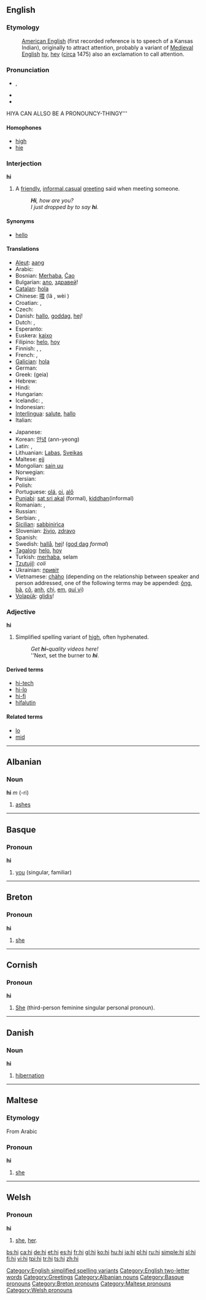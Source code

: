 {{see|HI|hí}}
==English==

===Etymology===
:[[American English]] (first recorded reference is to speech of a Kansas Indian), originally to attract attention, probably a variant of [[Medieval English]] [[hy]], [[hey]] ([[circa]] 1475) also an exclamation to call attention.

===Pronunciation===
*{{IPA|/haɪ/}}, {{SAMPA|/haI/}}
*{{audio|en-us-hi.ogg|Audio (US)}}
*{{rhymes|aɪ}}
'''
'''HIYA CAN ALLSO BE A PRONOUNCY-THINGY'''
====Homophones====
*[[high]]
*[[hie]]

===Interjection===
{{wikipedia}}
'''hi'''

# A [[friendly]], [[informal]],[[casual]] [[greeting]] said when meeting someone.
#: '''''Hi''', how are you?''
#: ''I just dropped by to say '''hi'''.''

====Synonyms====
* {{sense|friendly informal greeting}} [[hello]]

====Translations====
{{top}}
*[[Aleut]]: [[aang]]
* Arabic: {{t+|ar|مرحبا}}
*Bosnian: [[Merhaba]], [[Ciao|Ćao]]
*Bulgarian: [[ало]], [[здравей]]!
*[[Catalan]]: [[hola]]
*Chinese: [[喂]] (lǎ , wèi )
* Croatian: {{t-|hr|halo}}, {{t-|hr|bok}}
* Czech: {{t+|cs|ahoj}}
*Danish: [[hallo]], [[goddag]], [[hej]]!
* Dutch: {{t+|nl|hallo}}, {{t+|nl|hoi}}
* Esperanto: {{t-|eo|saluton|xs=Esperanto}}
*Euskera: [[kaixo]]
*Filipino: [[helo]], [[hoy]]
* Finnish: {{t+|fi|hei}}, {{t+|fi|moi}}, {{t+|fi|terve}}
* French: {{t+|fr|salut}}, {{t+|fr|bonjour}}
*[[Galician]]: [[hola]]
* German: {{t+|de|hallo}}
*Greek: {{t+|el|γεια||}} (geia)
* Hebrew: {{t+|he|שלום}}
* Hindi: {{t-|hi|Namaste|xs=Hindi}}
* Hungarian: {{t+|hu|szia}}
* Icelandic: {{t+|is|halló}}, {{t+|is|hæ}}
* Indonesian: {{t-|id|hai|xs=Indonesian}}
*[[Interlingua]]: [[salute]], [[hallo]]
* Italian: {{t+|it|ciao}}
{{mid}}
* Japanese: {{t+|ja|こんにちは|tr=konnichiwa}}
*Korean: [[안녕]] (ann-yeong)
* Latin: {{t-|la|salve}}, {{t+|la|ave}}
*Lithuanian: [[Labas]], [[Sveikas]]
*Maltese: [[ejj]]
*Mongolian: [[sain uu]]
* Norwegian: {{t+|no|hei}}
* Persian: {{t+|fa|سلام|tr=salaam|sc=FAchar|xs=Persian}}
* Polish: {{t+|pl|cześć}}
*Portuguese: [[olá]], [[oi]], [[alô]]
*[[Punjabi]]: [[sat sri akal]] (formal), [[kiddhan]](informal)
* Romanian: {{t+|ro|bună}}, {{t-|ro|salut}}
* Russian: {{t+|ru|привет}}
* Serbian: {{t-|sr|Ciao|alt=Ćao}}, {{t-|sr|zdravo}}
*[[Sicilian]]: [[sabbinirìca]]
*Slovenian: [[živjo]], [[zdravo]]
* Spanish: {{t+|es|hola}}
*Swedish: [[hallå]], [[hej]]! ([[god dag]] ''formal'')
*[[Tagalog]]: [[helo]], [[hoy]]
*Turkish: [[merhaba]], selam
*[[Tzutujil]]: ''coli''
*Ukrainian: [[привiт]]
*Vietnamese: [[chàho]] (depending on the relationship between speaker and person addressed, one of the following terms may be appended: [[ông]], [[bà#Vietnamese|bà]], [[cô#Vietnamese|cô]], [[anh#Vietnamese|anh]], [[chị]], [[em#Vietnamese|em]], [[quí vị]])
*[[Volapük]]: [[glidis]]!
{{bottom}}

===Adjective===
'''hi'''

# {{informal}} Simplified spelling variant of [[high]], often hyphenated.
#: ''Get '''hi-'''quality videos here!''
#: ''Next, set the burner to '''''hi'''''.

====Derived terms====
* [[hi-tech]]
* [[hi-lo]]
* [[hi-fi]]
* [[hifalutin]]

====Related terms====
* [[lo]]
* [[mid]]

[[Category:English simplified spelling variants]]
[[Category:English two-letter words]]
[[Category:Greetings]]

----

==Albanian==

===Noun===
'''hi''' ''m'' (-ri)

# [[ashes]]

[[Category:Albanian nouns]]

----

==Basque==

===Pronoun===
'''hi'''

# [[you]] (singular, familiar)

[[Category:Basque pronouns]]

----

==Breton==

===Pronoun===
'''hi'''

# [[she]]

[[Category:Breton pronouns]]

----

==Cornish==

===Pronoun===
'''hi'''

# [[she|She]] (third-person feminine singular personal pronoun).

----

==Danish==

===Noun===
'''hi'''

# [[hibernation]]

----

==Maltese==

===Etymology===
From Arabic

===Pronoun===
'''hi'''

# [[she]]

[[Category:Maltese pronouns]]

----

==Welsh==

===Pronoun===
'''hi'''

# [[she]], [[her]].

[[Category:Welsh pronouns]]

[[bs:hi]]
[[ca:hi]]
[[de:hi]]
[[et:hi]]
[[es:hi]]
[[fr:hi]]
[[gl:hi]]
[[ko:hi]]
[[hu:hi]]
[[ja:hi]]
[[pl:hi]]
[[ru:hi]]
[[simple:hi]]
[[sl:hi]]
[[fi:hi]]
[[vi:hi]]
[[tpi:hi]]
[[tr:hi]]
[[ts:hi]]
[[zh:hi]]